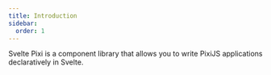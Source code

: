 ```yaml
---
title: Introduction
sidebar:
  order: 1
---
```


Svelte Pixi is a component library that allows you to write PixiJS applications declaratively in Svelte.

